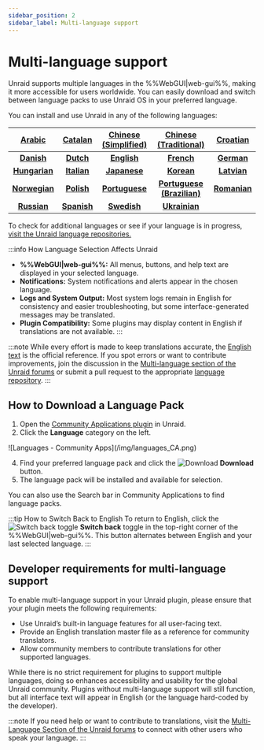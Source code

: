 ```yaml
---
sidebar_position: 2
sidebar_label: Multi-language support
---
```


# Multi-language support

Unraid supports multiple languages in the %%WebGUI|web-gui%%, making it more accessible for users worldwide. You can easily download and switch between language packs to use Unraid OS in your preferred language.

You can install and use Unraid in any of the following languages:

|   **[Arabic](https://github.com/unraid/lang-ar_AR)**  | **[Catalan](https://github.com/unraid/lang-ca_CA)** | **[Chinese (Simplified)](https://github.com/unraid/lang-zh_CN)** |  **[Chinese (Traditional)](https://github.com/unraid/lang-zh_TW)** | **[Croatian](https://github.com/unraid/lang-hr_HR)** |
| :---------------------------------------------------: | :-------------------------------------------------: | :--------------------------------------------------------------: | :----------------------------------------------------------------: | :--------------------------------------------------: |
|   **[Danish](https://github.com/unraid/lang-da_DA)**  |  **[Dutch](https://github.com/unraid/lang-nl_NL)**  |        **[English](https://github.com/unraid/lang-en_US)**       |         **[French](https://github.com/unraid/lang-fr_FR)**         |  **[German](https://github.com/unraid/lang-de_DE)**  |
| **[Hungarian](https://github.com/unraid/lang-hu_HU)** | **[Italian](https://github.com/unraid/lang-it_IT)** |       **[Japanese](https://github.com/unraid/lang-ja_JA)**       |         **[Korean](https://github.com/unraid/lang-ko_KO)**         |  **[Latvian](https://github.com/unraid/lang-lv_LV)** |
| **[Norwegian](https://github.com/unraid/lang-no_NO)** |  **[Polish](https://github.com/unraid/lang-pl_PL)** |      **[Portuguese](https://github.com/unraid/lang-pt_PT)**      | **[Portuguese (Brazilian)](https://github.com/unraid/lang-pt_BR)** | **[Romanian](https://github.com/unraid/lang-ro_RO)** |
|  **[Russian](https://github.com/unraid/lang-ru_RU)**  | **[Spanish](https://github.com/unraid/lang-es_ES)** |        **[Swedish](https://github.com/unraid/lang-sv_SE)**       |        **[Ukrainian](https://github.com/unraid/lang-uk_UA)**       |                                                      |

To check for additional languages or see if your language is in progress, [visit the Unraid language repositories.](https://github.com/unraid/language-templates)

:::info How Language Selection Affects Unraid

- **%%WebGUI|web-gui%%:** All menus, buttons, and help text are displayed in your selected language.
- **Notifications:** System notifications and alerts appear in the chosen language.
- **Logs and System Output:** Most system logs remain in English for consistency and easier troubleshooting, but some interface-generated messages may be translated.
- **Plugin Compatibility:** Some plugins may display content in English if translations are not available.
  :::

:::note
While every effort is made to keep translations accurate, the [English text](https://github.com/unraid/lang-en_US) is the official reference. If you spot errors or want to contribute improvements, join the discussion in the [Multi-language section of the Unraid forums](https://forums.unraid.net/forum/75-multi-language-section/) or submit a pull request to the appropriate [language repository](https://github.com/unraid/language-templates).
:::

## How to Download a Language Pack

1. Open the [Community Applications plugin](https://unraid.net/community/apps) in Unraid.
2. Click the **Language** category on the left.

<div style={{ margin: 'auto', maxWidth: '600px', display: 'flex', flexDirection: 'column', alignItems: 'center' }}>
  ![Languages - Community Apps](/img/languages_CA.png)
</div>

4. Find your preferred language pack and click the ![Download](/img/download_button_icon.png) **Download** button.
5. The language pack will be installed and available for selection.

You can also use the Search bar in Community Applications to find language packs.

:::tip How to Switch Back to English
To return to English, click the ![Switch back toggle](/img/switch_toggle_icon.png) **Switch back** toggle in the top-right corner of the %%WebGUI|web-gui%%. This button alternates between English and your last selected language.
:::

## Developer requirements for multi-language support

To enable multi-language support in your Unraid plugin, please ensure that your plugin meets the following requirements:

- Use Unraid’s built-in language features for all user-facing text.
- Provide an English translation master file as a reference for community translators.
- Allow community members to contribute translations for other supported languages.

While there is no strict requirement for plugins to support multiple languages, doing so enhances accessibility and usability for the global Unraid community. Plugins without multi-language support will still function, but all interface text will appear in English (or the language hard-coded by the developer).

:::note
If you need help or want to contribute to translations, visit the [Multi-Language Section of the Unraid forums](https://forums.unraid.net/forum/75-multi-language-section/) to connect with other users who speak your language.
:::
